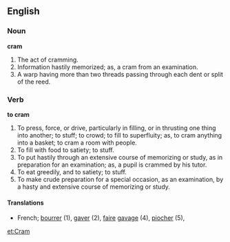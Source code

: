 ==English==

===Noun===

'''cram'''

#The act of cramming.
#Information hastily memorized; as, a cram from an examination.
#A warp having more than two threads passing through each dent or split of the reed.

===Verb===

'''to cram'''

#To press, force, or drive, particularly in filling, or in thrusting one thing into another; to stuff; to crowd; to fill to superfluity; as, to cram anything into a basket; to cram a room with people.
#To fill with food to satiety; to stuff.
#To put hastily through an extensive course of memorizing or study, as in preparation for an examination; as, a pupil is crammed by his tutor.
#To eat greedily, and to satiety; to stuff.
#To make crude preparation for a special occasion, as an examination, by a hasty and extensive course of memorizing or study.

====Translations====
*French; [[bourrer]] (1), [[gaver]] (2), [[faire]] [[gavage]] (4), [[piocher]] (5),

[[et:Cram]]